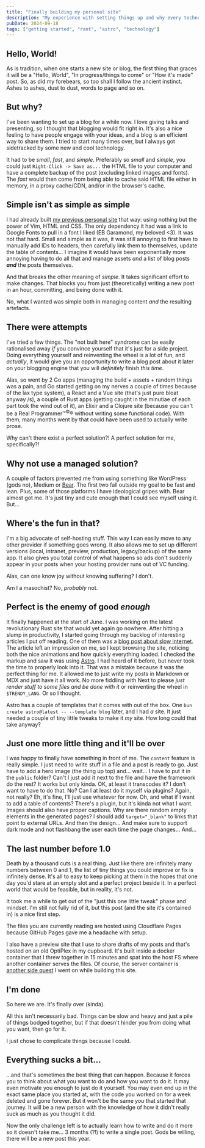```yaml
---
title: "Finally building my personal site"
description: "My experience with setting things up and why every technology sucks at least a little bit."
pubDate: 2024-09-18
tags: ["getting started", "rant", "astro", "technology"]
---
```


## Hello, World!

As is tradition, when one starts a new site or blog, the first thing that graces it will be a "Hello, World", "In progress/things to come" or "How it's made" post. So, as did my forebears, so too shall I follow the ancient instinct. Ashes to ashes, dust to dust, words to page and so on.

## But why?

I've been wanting to set up a blog for a while now. I love giving talks and presenting, so I thought that blogging would fit right in. It's also a nice feeling to have people engage with your ideas, and a blog is an efficient way to share them. I tried to start many times over, but I always got sidetracked by some new and cool technology.

It had to be _small_, _fast_, and _simple_. Preferably so _small_ and _simple_, you could just `Right-Click -> Save as...` the HTML file to your computer and have a complete backup of the post (excluding linked images and fonts). The _fast_ would then come from being able to cache said HTML file either in memory, in a proxy cache/CDN, and/or in the browser's cache.

## Simple isn't as simple as simple

I had already built [my previous personal site](/old-site.html) that way: using nothing but the power of Vim, HTML and CSS. The only dependency it had was a link to Google Fonts to pull in a font I liked (EB Garamond, my beloved &lt;3). It was not that hard. Small and simple as it was, it was still annoying to first have to manually add IDs to headers, then carefully link them to themselves, update the table of contents... I imagine it would have been exponentially more annoying having to do all that and manage assets _and_ a list of blog posts _**and**_ the posts themselves.

And that breaks the other meaning of _simple_. It takes significant effort to make changes. That blocks you from just (theoretically) writing a new post in an hour, committing, and being done with it.

No, what I wanted was simple both in managing content _and_ the resulting artefacts.

## There were attempts

I've tried a few things. The "not built here" syndrome can be easily rationalised away _if_ you convince yourself that it's just for a side project. Doing everything yourself and reinventing the wheel is a lot of fun, and _actually_, it would give you an opportunity to write a blog post about it later on your blogging engine that you will _definitely_ finish _this time_.

Alas, so went by 2 Go apps (managing the build + assets + random things was a pain, and Go started getting on my nerves a couple of times because of the lax type system), a React and a Vue site (that's just pure bloat anyway /s), a couple of Rust apps (getting caught in the minutiae of each part took the wind out of it), an Elixir and a Clojure site (because you can't be a Real Programmer™️<sup>©</sup>® without writing some functional code). With them, many months went by that could have been used to actually write prose.

Why can't there exist a perfect solution?! A perfect solution for me, specifically?!

## Why not use a managed solution?

A couple of factors prevented me from using something like WordPress (gods no), Medium or [Bear](https://bearblog.dev/). The first two fall outside my goal to be fast and lean. Plus, some of those platforms I have ideological gripes with. Bear almost got me. It's just tiny and cute enough that I could see myself using it. But...

## Where's the fun in that?

I'm a big advocate of self-hosting stuff. This way I can easily move to any other provider if something goes wrong. It also allows me to set up different versions (local, intranet, preview, production, legacy/backup) of the same app. It also gives you total control of what happens so ads don't suddenly appear in your posts when your hosting provider runs out of VC funding.

Alas, can one know joy without knowing suffering? I don't.

Am I a masochist? No, _probably_ not.

## Perfect is the enemy of good _enough_

It finally happened at the start of June. I was working on the latest revolutionary Rust site that would yet again go nowhere. After hitting a slump in productivity, I started going through my backlog of interesting articles I put off reading. One of them was a [blog post about slow internet](https://brr.fyi/posts/engineering-for-slow-internet). The article left an impression on me, so I kept browsing the site, noticing both the nice animations and how quickly everything loaded. I checked the markup and saw it was using [Astro](https://astro.build/). I had heard of it before, but never took the time to properly look into it. That was a mistake because it was the perfect thing for me. It allowed me to just write my posts in Markdown or MDX and just have it all work. No more fiddling with Next to please _just render stuff to some files and be done with it_ or reinventing the wheel in `$TRENDY_LANG`. Or so I thought.

Astro has a couple of templates that it comes with out of the box. One `bun create astro@latest -- --template blog` later, and I had _a_ site. It just needed a couple of tiny little tweaks to make it _my_ site. How long could that take anyway?

## Just one more little thing and it'll be over

I was happy to finally have something in front of me. The `content` feature is really simple. I just need to write stuff in a file and a post is ready to go. Just have to add a hero image (the thing up top) and... wait... I have to put it in the `public` folder? Can't I just add it next to the file and have the framework do the rest? It works but only kinda. OK, at least it transcodes it? I don't want to have to do that. No? Can I at least do it myself via plugins? Again, not really? Eh, it's fine, I'll just use whatever for now. Oh, and what if I want to add a table of contents? There's a plugin, but it's kinda not what I want. Images should also have proper captions. Why are there random empty elements in the generated pages? I should add `target="_blank"` to links that point to external URLs. And then the design... And make sure to support dark mode and not flashbang the user each time the page changes... And...

## The last number before 1.0

Death by a thousand cuts is a real thing. Just like there are infinitely many numbers between 0 and 1, the list of tiny things you could improve or fix is infinitely dense. It's all to easy to keep picking at them in the hopes that one day you'd stare at an empty slot and a perfect project beside it. In a perfect world that would be feasible, but in reality, it's not.

It took me a while to get out of the "just this one little tweak" phase and mindset. I'm still not fully rid of it, but this post (and the site it's contained in) is a nice first step.

The files you are currently reading are hosted using Cloudflare Pages because GitHub Pages gave me a headache with setup.

I also have a preview site that I use to share drafts of my posts and that's hosted on an old OptiPlex in my cupboard. It's built inside a docker container that I threw together in 15 minutes and spat into the host FS where another container serves the files. Of course, the server container is [another side quest](https://github.com/Allypost/cdn-rs) I went on while building this site.

## I'm done

So here we are. It's finally over (kinda).

All this isn't necessarily bad. Things can be slow and heavy and just a pile of things bodged together, but if that doesn't hinder you from doing what you want, then go for it.

I just chose to complicate things because I could.

## Everything sucks a bit...

...and that's sometimes the best thing that can happen. Because it forces you to think about what you want to do and how you want to do it. It may even motivate you enough to just do it yourself. You may even end up in the exact same place you started at, with the code you worked on for a week deleted and gone forever. But it won't be the same _you_ that started that journey. It will be a new person with the knowledge of how it didn't really suck as much as you thought it did.

Now the only challenge left is to actually learn how to write and do it more so it doesn't take me... 3 months (?!) to write a single post. Gods be willing, there will be a new post this year.
